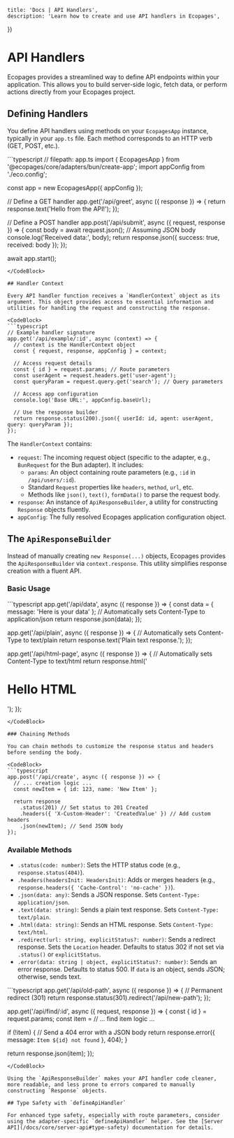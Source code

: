 

    title: 'Docs | API Handlers',
    description: 'Learn how to create and use API handlers in Ecopages',
})

# API Handlers

Ecopages provides a streamlined way to define API endpoints within your application. This allows you to build server-side logic, fetch data, or perform actions directly from your Ecopages project.

## Defining Handlers

You define API handlers using methods on your `EcopagesApp` instance, typically in your `app.ts` file. Each method corresponds to an HTTP verb (GET, POST, etc.).

<CodeBlock>
```typescript
// filepath: app.ts
import { EcopagesApp } from '@ecopages/core/adapters/bun/create-app';
import appConfig from './eco.config';

const app = new EcopagesApp({ appConfig });

// Define a GET handler
app.get('/api/greet', async ({ response }) => {
  return response.text('Hello from the API!');
});

// Define a POST handler
app.post('/api/submit', async ({ request, response }) => {
  const body = await request.json(); // Assuming JSON body
  console.log('Received data:', body);
  return response.json({ success: true, received: body });
});

await app.start();
```
</CodeBlock>

## Handler Context

Every API handler function receives a `HandlerContext` object as its argument. This object provides access to essential information and utilities for handling the request and constructing the response.

<CodeBlock>
```typescript
// Example handler signature
app.get('/api/example/:id', async (context) => {
  // context is the HandlerContext object
  const { request, response, appConfig } = context;

  // Access request details
  const { id } = request.params; // Route parameters
  const userAgent = request.headers.get('user-agent');
  const queryParam = request.query.get('search'); // Query parameters

  // Access app configuration
  console.log('Base URL:', appConfig.baseUrl);

  // Use the response builder
  return response.status(200).json({ userId: id, agent: userAgent, query: queryParam });
});
```
</CodeBlock>

The `HandlerContext` contains:

-   `request`: The incoming request object (specific to the adapter, e.g., `BunRequest` for the Bun adapter). It includes:
    -   `params`: An object containing route parameters (e.g., `:id` in `/api/users/:id`).
    -   Standard `Request` properties like `headers`, `method`, `url`, etc.
    -   Methods like `json()`, `text()`, `formData()` to parse the request body.
-   `response`: An instance of `ApiResponseBuilder`, a utility for constructing `Response` objects fluently.
-   `appConfig`: The fully resolved Ecopages application configuration object.

## The `ApiResponseBuilder`

Instead of manually creating `new Response(...)` objects, Ecopages provides the `ApiResponseBuilder` via `context.response`. This utility simplifies response creation with a fluent API.

### Basic Usage

<CodeBlock>
```typescript
app.get('/api/data', async ({ response }) => {
  const data = { message: 'Here is your data' };
  // Automatically sets Content-Type to application/json
  return response.json(data); 
});

app.get('/api/plain', async ({ response }) => {
  // Automatically sets Content-Type to text/plain
  return response.text('Plain text response.');
});

app.get('/api/html-page', async ({ response }) => {
  // Automatically sets Content-Type to text/html
  return response.html('<h1>Hello HTML</h1>');
});
```
</CodeBlock>

### Chaining Methods

You can chain methods to customize the response status and headers before sending the body.

<CodeBlock>
```typescript
app.post('/api/create', async ({ response }) => {
  // ... creation logic ...
  const newItem = { id: 123, name: 'New Item' };
  
  return response
    .status(201) // Set status to 201 Created
    .headers({ 'X-Custom-Header': 'CreatedValue' }) // Add custom headers
    .json(newItem); // Send JSON body
});
```
</CodeBlock>

### Available Methods

-   `.status(code: number)`: Sets the HTTP status code (e.g., `response.status(404)`).
-   `.headers(headersInit: HeadersInit)`: Adds or merges headers (e.g., `response.headers({ 'Cache-Control': 'no-cache' })`).
-   `.json(data: any)`: Sends a JSON response. Sets `Content-Type: application/json`.
-   `.text(data: string)`: Sends a plain text response. Sets `Content-Type: text/plain`.
-   `.html(data: string)`: Sends an HTML response. Sets `Content-Type: text/html`.
-   `.redirect(url: string, explicitStatus?: number)`: Sends a redirect response. Sets the `Location` header. Defaults to status 302 if not set via `.status()` or `explicitStatus`.
-   `.error(data: string | object, explicitStatus?: number)`: Sends an error response. Defaults to status 500. If `data` is an object, sends JSON; otherwise, sends text.

<CodeBlock>
```typescript
app.get('/api/old-path', async ({ response }) => {
  // Permanent redirect (301)
  return response.status(301).redirect('/api/new-path'); 
});

app.get('/api/find/:id', async ({ request, response }) => {
  const { id } = request.params;
  const item = // ... find item logic ...

  if (!item) {
    // Send a 404 error with a JSON body
    return response.error({ message: `Item ${id} not found` }, 404); 
  }
  
  return response.json(item);
});
```
</CodeBlock>

Using the `ApiResponseBuilder` makes your API handler code cleaner, more readable, and less prone to errors compared to manually constructing `Response` objects.

## Type Safety with `defineApiHandler`

For enhanced type safety, especially with route parameters, consider using the adapter-specific `defineApiHandler` helper. See the [Server API](/docs/core/server-api#type-safety) documentation for details.
